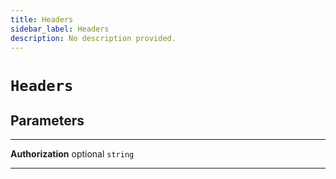 ```yaml
---
title: Headers
sidebar_label: Headers
description: No description provided.
---
```


# `Headers`

## Parameters

---

**Authorization** <span className="optional-status">optional</span> `string`

---
